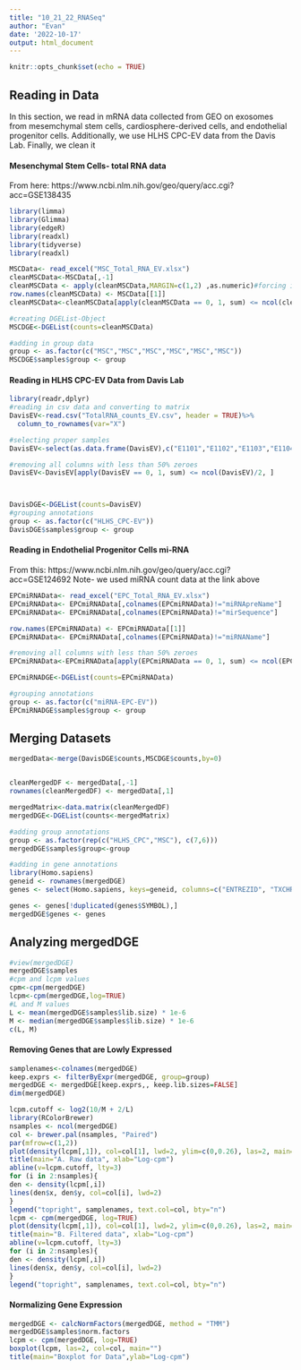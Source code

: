 ---
title: "10_21_22_RNASeq"
author: "Evan"
date: '2022-10-17'
output: html_document
---

```{r setup, include=FALSE}
knitr::opts_chunk$set(echo = TRUE)
```

## Reading in Data
In this section, we read in mRNA data collected from GEO on exosomes from mesemchymal stem cells, cardiosphere-derived cells, and endothelial progenitor cells. Additionally, we use HLHS CPC-EV data from the Davis Lab. Finally, we clean it 

#### Mesenchymal Stem Cells- total RNA data
From here:
https://www.ncbi.nlm.nih.gov/geo/query/acc.cgi?acc=GSE138435
```{r}
library(limma)
library(Glimma)
library(edgeR)
library(readxl)
library(tidyverse)
library(readxl)

MSCData<- read_excel("MSC_Total_RNA_EV.xlsx")
cleanMSCData<-MSCData[,-1]
cleanMSCData <- apply(cleanMSCData,MARGIN=c(1,2) ,as.numeric)#forcing into numerics from characters
row.names(cleanMSCData) <- MSCData[[1]]
cleanMSCData<-cleanMSCData[apply(cleanMSCData == 0, 1, sum) <= ncol(cleanMSCData)/2, ]#removing more than 50% zeros

#creating DGEList-Object
MSCDGE<-DGEList(counts=cleanMSCData)

#adding in group data
group <- as.factor(c("MSC","MSC","MSC","MSC","MSC","MSC"))
MSCDGE$samples$group <- group

```

#### Reading in HLHS CPC-EV Data from Davis Lab

```{r}
library(readr,dplyr)
#reading in csv data and converting to matrix
DavisEV<-read.csv("TotalRNA_counts_EV.csv", header = TRUE)%>%
  column_to_rownames(var="X")

#selecting proper samples
DavisEV<-select(as.data.frame(DavisEV),c("E1101","E1102","E1103","E1104","E1105","E1106","E1107"))

#removing all columns with less than 50% zeroes
DavisEV<-DavisEV[apply(DavisEV == 0, 1, sum) <= ncol(DavisEV)/2, ]



DavisDGE<-DGEList(counts=DavisEV)
#grouping annotations
group <- as.factor(c("HLHS_CPC-EV"))
DavisDGE$samples$group <- group
```

#### Reading in Endothelial Progenitor Cells mi-RNA
From this: https://www.ncbi.nlm.nih.gov/geo/query/acc.cgi?acc=GSE124692
Note- we used miRNA count data at the link above

```{r}
EPCmiRNAData<- read_excel("EPC_Total_RNA_EV.xlsx")
EPCmiRNAData<- EPCmiRNAData[,colnames(EPCmiRNAData)!="miRNApreName"]
EPCmiRNAData<- EPCmiRNAData[,colnames(EPCmiRNAData)!="mirSequence"]

row.names(EPCmiRNAData) <- EPCmiRNAData[[1]]
EPCmiRNAData<- EPCmiRNAData[,colnames(EPCmiRNAData)!="miRNAName"]

#removing all columns with less than 50% zeroes
EPCmiRNAData<-EPCmiRNAData[apply(EPCmiRNAData == 0, 1, sum) <= ncol(EPCmiRNAData)/2, ]

EPCmiRNADGE<-DGEList(counts=EPCmiRNAData)

#grouping annotations
group <- as.factor(c("miRNA-EPC-EV"))
EPCmiRNADGE$samples$group <- group
```



## Merging Datasets

```{r}
mergedData<-merge(DavisDGE$counts,MSCDGE$counts,by=0)


cleanMergedDF <- mergedData[,-1]
rownames(cleanMergedDF) <- mergedData[,1]

mergedMatrix<-data.matrix(cleanMergedDF)
mergedDGE<-DGEList(counts<-mergedMatrix)

#adding group annotations
group <- as.factor(rep(c("HLHS_CPC","MSC"), c(7,6)))
mergedDGE$samples$group<-group

#adding in gene annotations
library(Homo.sapiens)
geneid <- rownames(mergedDGE)
genes <- select(Homo.sapiens, keys=geneid, columns=c("ENTREZID", "TXCHROM"), keytype="SYMBOL")

```

```{r}
genes <- genes[!duplicated(genes$SYMBOL),]
mergedDGE$genes <- genes

```


## Analyzing mergedDGE
```{r}
#view(mergedDGE)
mergedDGE$samples
#cpm and lcpm values
cpm<-cpm(mergedDGE)
lcpm<-cpm(mergedDGE,log=TRUE)
#L and M values
L <- mean(mergedDGE$samples$lib.size) * 1e-6
M <- median(mergedDGE$samples$lib.size) * 1e-6
c(L, M)
```



#### Removing Genes that are Lowly Expressed

```{r}
samplenames<-colnames(mergedDGE)
keep.exprs <- filterByExpr(mergedDGE, group=group)
mergedDGE <- mergedDGE[keep.exprs,, keep.lib.sizes=FALSE]
dim(mergedDGE)
```


```{r}
lcpm.cutoff <- log2(10/M + 2/L)
library(RColorBrewer)
nsamples <- ncol(mergedDGE)
col <- brewer.pal(nsamples, "Paired")
par(mfrow=c(1,2))
plot(density(lcpm[,1]), col=col[1], lwd=2, ylim=c(0,0.26), las=2, main="", xlab="")
title(main="A. Raw data", xlab="Log-cpm")
abline(v=lcpm.cutoff, lty=3)
for (i in 2:nsamples){
den <- density(lcpm[,i])
lines(den$x, den$y, col=col[i], lwd=2)
}
legend("topright", samplenames, text.col=col, bty="n")
lcpm <- cpm(mergedDGE, log=TRUE)
plot(density(lcpm[,1]), col=col[1], lwd=2, ylim=c(0,0.26), las=2, main="", xlab="")
title(main="B. Filtered data", xlab="Log-cpm")
abline(v=lcpm.cutoff, lty=3)
for (i in 2:nsamples){
den <- density(lcpm[,i])
lines(den$x, den$y, col=col[i], lwd=2)
}
legend("topright", samplenames, text.col=col, bty="n")
```


#### Normalizing Gene Expression

```{r}
mergedDGE <- calcNormFactors(mergedDGE, method = "TMM")
mergedDGE$samples$norm.factors
lcpm <- cpm(mergedDGE, log=TRUE)
boxplot(lcpm, las=2, col=col, main="")
title(main="Boxplot for Data",ylab="Log-cpm")
```